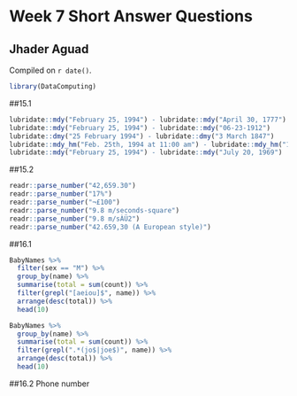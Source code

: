 # Week 7 Short Answer Questions

## Jhader Aguad

<!-- leave this material as is -->
Compiled on `r date()`.

```r
library(DataComputing)
```
<!-- put your content after this line -->

##15.1

```r
lubridate::mdy("February 25, 1994") - lubridate::mdy("April 30, 1777")
lubridate::mdy("February 25, 1994") - lubridate::mdy("06-23-1912")
lubridate::dmy("25 February 1994") - lubridate::dmy("3 March 1847")
lubridate::mdy_hm("Feb. 25th, 1994 at 11:00 am") - lubridate::mdy_hm("11 am on Nov. 11th, 1918 at 11:00 am")
lubridate::mdy("February 25, 1994") - lubridate::mdy("July 20, 1969")
```

##15.2
```r
readr::parse_number("42,659.30")
readr::parse_number("17%")
readr::parse_number("¬£100")
readr::parse_number("9.8 m/seconds-square")
readr::parse_number("9.8 m/sÀÜ2")
readr::parse_number("42.659,30 (A European style)")
```

##16.1
```r
BabyNames %>%
  filter(sex == "M") %>%
  group_by(name) %>%
  summarise(total = sum(count)) %>%
  filter(grepl("[aeiou]$", name)) %>%
  arrange(desc(total)) %>%
  head(10)
```

```r
BabyNames %>%
  group_by(name) %>%
  summarise(total = sum(count)) %>%
  filter(grepl(".*(jo$|joe$)", name)) %>%
  arrange(desc(total)) %>%
  head(10)
```
##16.2
Phone number
